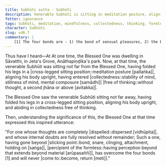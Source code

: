 ```yaml
---
title: Subhūti sutta - Subhūti
description: Venerable Subhūti is sitting in meditation posture, aligning his body upright, having entered collectedness free of thinking. The Blessed One sees this and expresses an inspired utterance.
fetter: ignorance
tags: Subhūti, meditation, mindfulness, collectedness, thinking, formless, bonds, ud, ud6
character: Subhūti
slug: ud6.7
commentary: |
    [1] The four bonds are - 1) the bond of sensual pleasures, 2) the bond of continued existence, 3) the bond of views, and 4) the bond of ignorance.
---
```


Thus have I heard—At At one time, the Blessed One was dwelling in Sāvatthi, in Jeta's Grove, Anāthapiṇḍika's park. Now, at that time, the venerable Subhūti was sitting not far from the Blessed One, having folded his legs in a \|cross-legged sitting position::meditation posture [pallaṅka]|, aligning his body upright, having entered |collectedness::stability of mind, stillness of mind, mental composure [samādhi]| \|free of thinking::without thought, a second jhāna or above [avitakka]|.

The Blessed One saw the venerable Subhūti sitting not far away, having folded his legs in a cross-legged sitting position, aligning his body upright, and abiding in collectedness free of thinking.

Then, understanding the significance of this, the Blessed One at that time expressed this inspired utterance:

"For one whose thoughts are completely |dispelled::dispersed [vidhūpita]|,
and whose internal doubts are fully resolved without remainder;
Such a one, having gone beyond \|sticking point::bond, snare, clinging, attachment, holding on [saṅga]|, \|percipient of the formless::having perception beyond that extends beyond material [arūpasaññī]|,
has overcome the four bonds [1] and will never \|come to::become, return [meti]|."